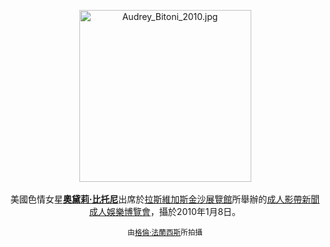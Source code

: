 <center>
[[File:Audrey_Bitoni_2010.jpg|275px]]
<br><br>
美國色情女星'''[[奧黛莉·比托尼|奧黛莉·比托尼]]'''出席於[[拉斯維加斯|拉斯維加斯]][[金沙展覽館|金沙展覽館]]所舉辦的[[成人影帶新聞成人娛樂博覽會|成人影帶新聞成人娛樂博覽會]]，攝於2010年1月8日。
<p>
<small>由[[:en:User:Toglenn|格倫·法蘭西斯]]所拍攝</small>
</center>